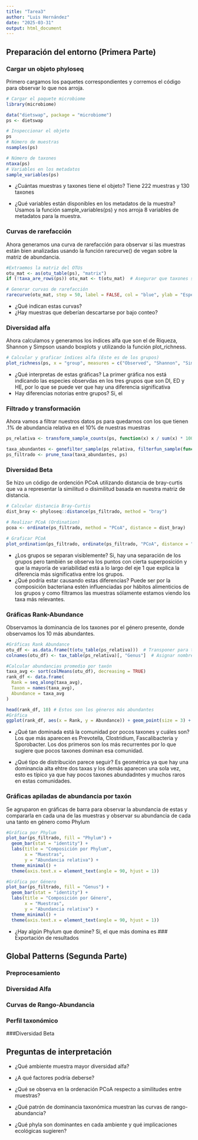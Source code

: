 ```yaml
---
title: "Tarea3"
author: "Luis Hernández"
date: "2025-03-31"
output: html_document
---
```


## Preparación del entorno (Primera Parte)

### Cargar un objeto phyloseq

Primero cargamos los paquetes correspondientes y corremos el código para observar lo que nos arroja.

```r
# Cargar el paquete microbiome 
library(microbiome)

data("dietswap", package = "microbiome")
ps <- dietswap

# Inspeccionar el objeto
ps
# Número de muestras
nsamples(ps)  

# Número de taxones
ntaxa(ps)    
# Variables en los metadatos
sample_variables(ps)
```

-   ¿Cuántas muestras y taxones tiene el objeto? Tiene 222 muestras y 130 taxones

-   ¿Qué variables están disponibles en los metadatos de la muestra? Usamos la función sample_variables(ps) y nos arroja 8 variables de metadatos para la muestra.

### Curvas de rarefacción

Ahora generamos una curva de rarefacción para observar si las muestras están bien analizadas usando la función rarecurve() de vegan sobre la matriz de abundancia.

```r
#Extraemos la matriz del OTUs
otu_mat <- as(otu_table(ps), "matrix")
if (!taxa_are_rows(ps)) otu_mat <- t(otu_mat)  # Asegurar que taxones sean filas

# Generar curvas de rarefacción
rarecurve(otu_mat, step = 50, label = FALSE, col = "blue", ylab = "Especies", xlab ="Número de lecturas")
```

-   ¿Qué indican estas curvas?
-   ¿Hay muestras que deberían descartarse por bajo conteo?

### Diversidad alfa

Ahora calculamos y generamos los índices alfa que son el de Riqueza, Shannon y Simpson usando boxplots y utilizando la función plot_richness.

```r
# Calcular y graficar índices alfa (Este es de los grupos)
plot_richness(ps, x = "group", measures = c("Observed", "Shannon", "Simpson")) + geom_boxplot(aes(fill = group)) + theme_bw()     
```

-   ¿Qué interpretas de estas gráficas? La primer gráfica nos está indicando las especies observdas en los tres grupos que son DI, ED y HE, por lo que se puede ver que hay una diferencia significativa
-   Hay diferencias notorias entre grupos? Si, el

### Filtrado y transformación

Ahora vamos a filtrar nuestros datos ps para quedarnos con los que tienen .1% de abundancia relativa en el 10% de nuestras muestras

```r
ps_relativa <- transform_sample_counts(ps, function(x) x / sum(x) * 100)  # Abundancia relativa %

taxa_abundantes <- genefilter_sample(ps_relativa, filterfun_sample(function(x) x >= 0.1), A = 0.1 * nsamples(ps_relativa))  
ps_filtrado <- prune_taxa(taxa_abundantes, ps) 
```

### Diversidad Beta

Se hizo un código de ordención PCoA utilizando distancia de bray-curtis que va a representar la similitud o disimilitud basada en nuestra matriz de distancia.

```r
# Calcular distancia Bray-Curtis
dist_bray <- phyloseq::distance(ps_filtrado, method = "bray")

# Realizar PCoA (Ordination)
pcoa <- ordinate(ps_filtrado, method = "PCoA", distance = dist_bray)

# Graficar PCoA
plot_ordination(ps_filtrado, ordinate(ps_filtrado, "PCoA", distance = "bray"), color = "group", title = "PCoA (Bray-Curtis)") + geom_point(size = 3) + stat_ellipse(level = 0.95) + theme_minimal()
```

-   ¿Los grupos se separan visiblemente? Si, hay una separación de los grupos pero también se observa los puntos con cierta superposición y que la mayoría de variabilidad está a lo largo del eje 1 que explica la diferencia más significativa entre los grupos.
-   ¿Qué podría estar causando estas diferencias? Puede ser por la composición bacteriana estén influenciadas por hábitos alimenticios de los grupos y como filtramos las muestras sólamente estamos viendo los taxa más relevantes.

### Gráficas Rank-Abundance

Observamos la dominancia de los taxones por el género presente, donde observamos los 10 más abundantes.

```r
#Gráficas Rank Abundance
otu_df <- as.data.frame(t(otu_table(ps_relativa)))  # Transponer para taxones en columnas
colnames(otu_df) <- tax_table(ps_relativa)[, "Genus"]  # Asignar nombres de géneros

#Calcular abundancias promedio por taxón
taxa_avg <- sort(colMeans(otu_df), decreasing = TRUE)
rank_df <- data.frame(
  Rank = seq_along(taxa_avg),
  Taxon = names(taxa_avg),
  Abundance = taxa_avg
)

head(rank_df, 10) # Estos son los géneros más abundantes
#Gráfica
ggplot(rank_df, aes(x = Rank, y = Abundance)) + geom_point(size = 3) + geom_line() + scale_y_log10() + labs(title = "Curva de Abundancia-Rango", x = "Rango", y = "Abundancia relativa (log10)") + theme_minimal()
```

-   ¿Qué tan dominada está la comunidad por pocos taxones y cuáles son? Los que más aparecen es Prevotella, Clostridium, Fascalibacteria y Sporobacter. Los dos primeros son los más recurrentes por lo que sugiere que pocos taxones dominan esa comunidad.

-   ¿Qué tipo de distribución parece seguir? Es geométrica ya que hay una dominancia alta ehtre dos taxas y los demás aparecen una sola vez, esto es típico ya que hay pocos taxones abundadntes y muchos raros en estas comunidades.

### Gráficas apiladas de abundancia por taxón

Se agruparon en gráficas de barra para observar la abundancia de estas y compararla en cada una de las muestras y observar su abundancia de cada una tanto en género como Phylum

```r
#Gráfica por Phylum
plot_bar(ps_filtrado, fill = "Phylum") +
  geom_bar(stat = "identity") +
  labs(title = "Composición por Phylum", 
       x = "Muestras", 
       y = "Abundancia relativa") +
  theme_minimal() +
  theme(axis.text.x = element_text(angle = 90, hjust = 1))

#Gráfica por Género 
plot_bar(ps_filtrado, fill = "Genus") +
  geom_bar(stat = "identity") +
  labs(title = "Composición por Género", 
       x = "Muestras", 
       y = "Abundancia relativa") +
  theme_minimal() +
  theme(axis.text.x = element_text(angle = 90, hjust = 1))
```

-  ¿Hay algún Phylum que domine? Si, el que más domina es 
### Exportación de resultados

## Global Patterns (Segunda Parte)

### Preprocesamiento

### Diversidad Alfa

### Curvas de Rango-Abundancia

### Perfil taxonómico

###Diversidad Beta

## Preguntas de interpretación

-   ¿Qué ambiente muestra mayor diversidad alfa?

-   ¿A qué factores podría deberse?

-   ¿Qué se observa en la ordenación PCoA respecto a similitudes entre muestras?

-   ¿Qué patrón de dominancia taxonómica muestran las curvas de rango-abundancia?

-   ¿Qué phyla son dominantes en cada ambiente y qué implicaciones ecológicas sugieren?
